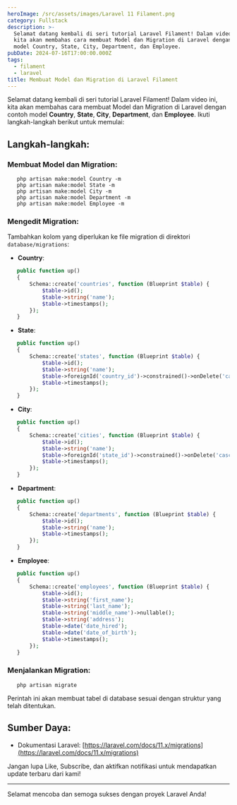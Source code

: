 ```yaml
---
heroImage: /src/assets/images/Laravel 11 Filament.png
category: Fullstack
description: >-
  Selamat datang kembali di seri tutorial Laravel Filament! Dalam video ini,
  kita akan membahas cara membuat Model dan Migration di Laravel dengan contoh
  model Country, State, City, Department, dan Employee.
pubDate: 2024-07-16T17:00:00.000Z
tags:
  - filament
  - laravel
title: Membuat Model dan Migration di Laravel Filament
---
```


Selamat datang kembali di seri tutorial Laravel Filament! Dalam video ini, kita akan membahas cara membuat Model dan Migration di Laravel dengan contoh model **Country**, **State**, **City**, **Department**, dan **Employee**. Ikuti langkah-langkah berikut untuk memulai:

## Langkah-langkah:

### **Membuat Model dan Migration**:

```shell
   php artisan make:model Country -m
   php artisan make:model State -m
   php artisan make:model City -m
   php artisan make:model Department -m
   php artisan make:model Employee -m
```

### **Mengedit Migration**:

Tambahkan kolom yang diperlukan ke file migration di direktori `database/migrations`:

- **Country**:

```php
   public function up()
   {
       Schema::create('countries', function (Blueprint $table) {
           $table->id();
           $table->string('name');
           $table->timestamps();
       });
   }
```

- **State**:

```php
   public function up()
   {
       Schema::create('states', function (Blueprint $table) {
           $table->id();
           $table->string('name');
           $table->foreignId('country_id')->constrained()->onDelete('cascade');
           $table->timestamps();
       });
   }
```

- **City**:

```php
   public function up()
   {
       Schema::create('cities', function (Blueprint $table) {
           $table->id();
           $table->string('name');
           $table->foreignId('state_id')->constrained()->onDelete('cascade');
           $table->timestamps();
       });
   }
```

- **Department**:

```php
   public function up()
   {
       Schema::create('departments', function (Blueprint $table) {
           $table->id();
           $table->string('name');
           $table->timestamps();
       });
   }
```

- **Employee**:

```php
   public function up()
   {
       Schema::create('employees', function (Blueprint $table) {
           $table->id();
           $table->string('first_name');
           $table->string('last_name');
           $table->string('middle_name')->nullable();
           $table->string('address');
           $table->date('date_hired');
           $table->date('date_of_birth');
           $table->timestamps();
       });
   }
```

### **Menjalankan Migration**:

```shell
   php artisan migrate
```

Perintah ini akan membuat tabel di database sesuai dengan struktur yang telah ditentukan.

## Sumber Daya:

- Dokumentasi Laravel: [https://laravel.com/docs/11.x/migrations](https://laravel.com/docs/11.x/migrations)

Jangan lupa Like, Subscribe, dan aktifkan notifikasi untuk mendapatkan update terbaru dari kami!

---

Selamat mencoba dan semoga sukses dengan proyek Laravel Anda!

